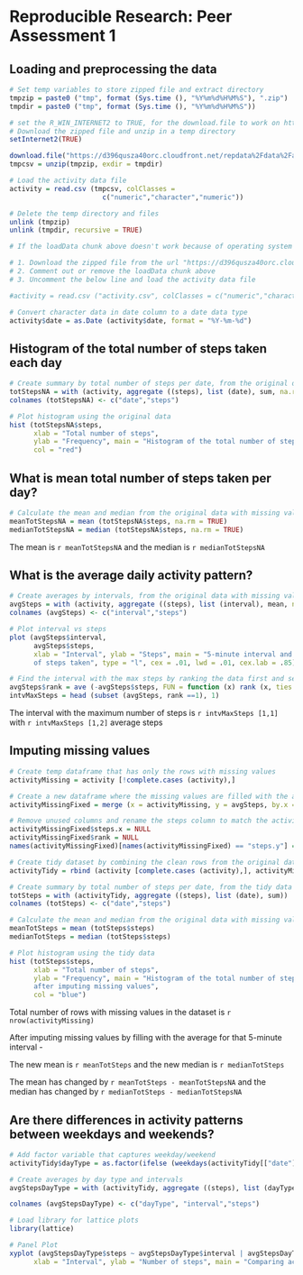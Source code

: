 # Reproducible Research: Peer Assessment 1

## Loading and preprocessing the data

```r

# Set temp variables to store zipped file and extract directory
tmpzip = paste0 ("tmp", format (Sys.time (), "%Y%m%d%H%M%S"), ".zip")
tmpdir = paste0 ("tmp", format (Sys.time (), "%Y%m%d%H%M%S"))

# set the R_WIN_INTERNET2 to TRUE, for the download.file to work on https
# Download the zipped file and unzip in a temp directory
setInternet2(TRUE)

download.file("https://d396qusza40orc.cloudfront.net/repdata%2Fdata%2Factivity.zip", tmpzip)
tmpcsv = unzip(tmpzip, exdir = tmpdir)

# Load the activity data file
activity = read.csv (tmpcsv, colClasses =
                       c("numeric","character","numeric"))

# Delete the temp directory and files
unlink (tmpzip)
unlink (tmpdir, recursive = TRUE)
```


```r

# If the loadData chunk above doesn't work because of operating system or other issues, please follow the steps listed below

# 1. Download the zipped file from the url "https://d396qusza40orc.cloudfront.net/repdata%2Fdata%2Factivity.zip" and unzip in the same directory as the .Rmd file
# 2. Comment out or remove the loadData chunk above
# 3. Uncomment the below line and load the activity data file

#activity = read.csv ("activity.csv", colClasses = c("numeric","character","numeric"))

```

```r


# Convert character data in date column to a date data type
activity$date = as.Date (activity$date, format = "%Y-%m-%d")

```

## Histogram of the total number of steps taken each day

```r

# Create summary by total number of steps per date, from the original data with missing values
totStepsNA = with (activity, aggregate ((steps), list (date), sum, na.rm = TRUE))
colnames (totStepsNA) <- c("date","steps")

# Plot histogram using the original data
hist (totStepsNA$steps,
      xlab = "Total number of steps", 
      ylab = "Frequency", main = "Histogram of the total number of steps taken each day",
      col = "red")

```

## What is mean total number of steps taken per day?

```r

# Calculate the mean and median from the original data with missing values
meanTotStepsNA = mean (totStepsNA$steps, na.rm = TRUE)
medianTotStepsNA = median (totStepsNA$steps, na.rm = TRUE)

```

The mean is `r meanTotStepsNA` and the median is `r medianTotStepsNA`

## What is the average daily activity pattern?

```r

# Create averages by intervals, from the original data with missing values
avgSteps = with (activity, aggregate ((steps), list (interval), mean, na.rm = TRUE))
colnames (avgSteps) <- c("interval","steps")

# Plot interval vs steps
plot (avgSteps$interval, 
      avgSteps$steps, 
      xlab = "Interval", ylab = "Steps", main = "5-minute interval and average number 
      of steps taken", type = "l", cex = .01, lwd = .01, cex.lab = .85)

# Find the interval with the max steps by ranking the data first and selecting the top row for the first rank
avgSteps$rank = ave (-avgSteps$steps, FUN = function (x) rank (x, ties.method = "min"))
intvMaxSteps = head (subset (avgSteps, rank ==1), 1)

```
The interval with the maximum number of steps is `r intvMaxSteps [1,1]` with `r intvMaxSteps [1,2]` average steps


## Imputing missing values

```r

# Create temp dataframe that has only the rows with missing values
activityMissing = activity [!complete.cases (activity),]

# Create a new dataframe where the missing values are filled with the average for that 5-minute interval
activityMissingFixed = merge (x = activityMissing, y = avgSteps, by.x = "interval", by.y = "interval")

# Remove unused columns and rename the steps column to match the activity dataframe
activityMissingFixed$steps.x = NULL
activityMissingFixed$rank = NULL
names(activityMissingFixed)[names(activityMissingFixed) == "steps.y"] = "steps"

# Create tidy dataset by combining the clean rows from the original data with the fixed data
activityTidy = rbind (activity [complete.cases (activity),], activityMissingFixed)

# Create summary by total number of steps per date, from the tidy data
totSteps = with (activityTidy, aggregate ((steps), list (date), sum))
colnames (totSteps) <- c("date","steps")

# Calculate the mean and median from the original data with missing values
meanTotSteps = mean (totSteps$steps)
medianTotSteps = median (totSteps$steps)

# Plot histogram using the tidy data
hist (totSteps$steps,
      xlab = "Total number of steps", 
      ylab = "Frequency", main = "Histogram of the total number of steps taken each day
      after imputing missing values",
      col = "blue")

```

Total number of rows with missing values in the dataset is `r nrow(activityMissing)`

After imputing missing values by filling with the average for that 5-minute interval - 

The new mean is `r meanTotSteps` and the new median is `r medianTotSteps`

The mean has changed by `r meanTotSteps - meanTotStepsNA` and the median has changed by `r medianTotSteps - medianTotStepsNA`

## Are there differences in activity patterns between weekdays and weekends?

```r

# Add factor variable that captures weekday/weekend
activityTidy$dayType = as.factor(ifelse (weekdays(activityTidy[["date"]]) == "Saturday" | weekdays(activityTidy[["date"]]) == "Sunday", "weekend", "weekday"))

# Create averages by day type and intervals
avgStepsDayType = with (activityTidy, aggregate ((steps), list (dayType, interval), mean))

colnames (avgStepsDayType) <- c("dayType", "interval","steps")

# Load library for lattice plots
library(lattice)

# Panel Plot
xyplot (avgStepsDayType$steps ~ avgStepsDayType$interval | avgStepsDayType$dayType,
      xlab = "Interval", ylab = "Number of steps", main = "Comparing activity patterns during weekdays and weekends", type="l", cex = .01, lwd = .01, cex.lab = .85)
```